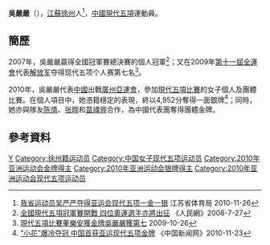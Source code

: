 {{noteTA|G1=Sports}}
{{Infobox sportsperson
| headercolor    = #CD5C5C
| name           = 吴严严
| image          = 
| imagesize      =
| caption        =
| birthname      =
| fullname       =
| nickname       =
| nationality    = 
| residence      =
| birth_date      = {{birth_date_and_age|1987|11|8}}<ref>[http://www.gz2010.cn/info/CHN_CHN/MP/MPE133A_MPW401401@@@@@@@@CHN_number=5002344.html 2010年广州亚运会官方网站 现代五项 - 吴严严 - 简历]</ref>
| birth_place     = {{CHN}}[[江苏省|江苏省]][[徐州市|徐州市]]
| height         = 
| weight         = 
| website        = 
| country        = {{CHN}}
| sport          = 女子[[现代五项|现代五项]]
| collegeteam    =
| club           =
| team           =
| turnedpro      =
| coach          = 
| retired        =
| coaching       =
| worlds         =
| regionals      =
| nationals      =
| olympics       =
| paralympics    =
| highestranking =
| pb             =
| medaltemplates = 
{{MedalSport|女子[[现代五项|现代五项]]}}
{{MedalCompetition | [[亞洲運動會|亞洲運動會]]}}
{{MedalGold   | [[2010年亞洲運動會|2010年 廣州]] | [[2010年亞洲運動會現代五項比賽|女子团体]]}}
{{MedalSilver | [[2010年亞洲運動會|2010年 廣州]] | [[2010年亞洲運動會現代五項比賽|女子个人]]}}
| show-medals    = yes
}}
'''吳嚴嚴'''（{{bd|1987年|11月8日|catIdx=W吳}}），[[江蘇|江蘇]][[徐州|徐州]]人<ref>[http://www.jssports.gov.cn/xxgk/jjty/jjyw/41318.html 我省运动员吴严严夺得亚运会现代五项一金一银]{{dead link|date=2017年12月 |bot=InternetArchiveBot |fix-attempted=yes }} 江苏省体育局 2010-11-26</ref>，[[中國|中國]][[現代五項|現代五項]]運動員。

==簡歷==
2007年，吳嚴嚴贏得全國冠軍賽總決賽的個人冠軍<ref>[http://2008.people.com.cn/BIG5/126875/126907/7569347.html 全國現代五項冠軍賽開戰 四位奧運選手亦將出征] {{Wayback|url=http://2008.people.com.cn/BIG5/126875/126907/7569347.html |date=20150620164955 }}《人民網》2008-7-27</ref>；又在2009年[[十一運會|第十一屆全運會]]代表[[解放军|解放军]]夺得现代五项个人赛第七名<ref>[http://www.chinamil.com.cn/big5/zt/200911jqgydh/2009-10/26/content_4068986.htm 現代五項比賽董樂安獲金牌吳嚴嚴獲第七]{{dead link|date=2017年12月 |bot=InternetArchiveBot |fix-attempted=yes }} 2009-10-26</ref>。

2010年，吳嚴嚴代表[[2010年亞洲運動會中國代表團|中國]]出戰[[2010年亞洲運動會|廣州亞運會]]，參加[[2010年亞洲運動會現代五項比賽|現代五項比賽]]的女子個人及團體比賽。在個人項目中，她憑籍穩定的表現，終以4,952分奪得一面銀牌<ref>[http://www.chinanews.com/ty/2010/11-23/2676250.shtml “小花”爆冷夺冠 中国首获亚运现代五项金牌] {{Wayback|url=http://www.chinanews.com/ty/2010/11-23/2676250.shtml |date=20110217225041 }}《中国新闻网》2010-11-23</ref>；同時，她亦與隊友[[陈倩_(现代五项运动员)|陈倩]]、[[张晔_(现代五项运动员)|张晔]]和[[苗禕骅|苗禕骅]]合作，為中國代表團奪得團體金牌。

==參考資料==
{{Reflist}}

{{DEFAULTSORT:WU Yanyan}}
[[Category:吳姓|Y]]
[[Category:徐州籍运动员|Category:徐州籍运动员]]
[[Category:中国女子现代五项运动员|Category:中国女子现代五项运动员]]
[[Category:2010年亚洲运动会金牌得主|Category:2010年亚洲运动会金牌得主]]
[[Category:2010年亚洲运动会银牌得主|Category:2010年亚洲运动会银牌得主]]
[[Category:2010年亚洲运动会现代五项运动员|Category:2010年亚洲运动会现代五项运动员]]
